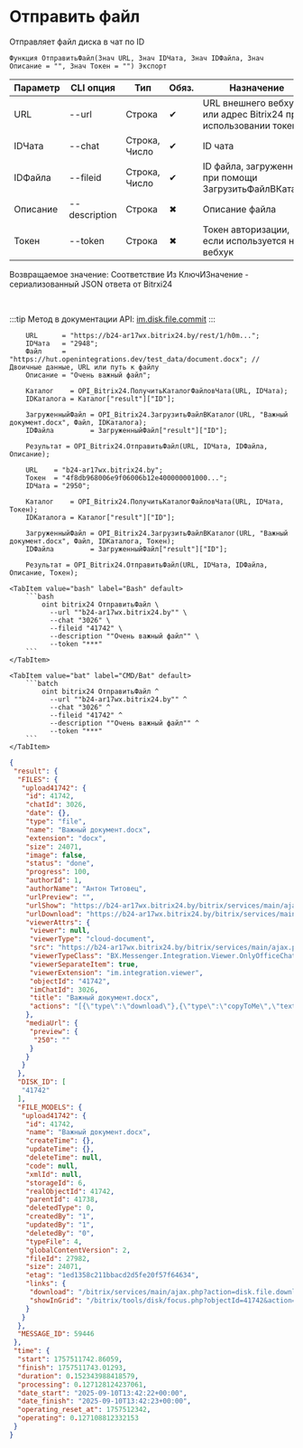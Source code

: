 ﻿---
sidebar_position: 5
description: Отправить файл и другие функции для работы с Bitrix24 в Открытом пакете интеграций - бесплатной open-source библиотеке интеграций для 1С:Предприятие 8, OneScript и CLI
keywords: [1C, 1С, 1С:Предприятие, 1С:Предприятие 8.3, API, Интеграция, Сервисы, Обмен, OneScript, CLI, Bitrix24]
---


# Отправить файл
 Отправляет файл диска в чат по ID



`Функция ОтправитьФайл(Знач URL, Знач IDЧата, Знач IDФайла, Знач Описание = "", Знач Токен = "") Экспорт`

  | Параметр | CLI опция | Тип | Обяз. | Назначение |
  |-|-|-|-|-|
  | URL | --url | Строка | &#x2714; | URL внешнего вебхука или адрес Bitrix24 при использовании токена |
  | IDЧата | --chat | Строка, Число | &#x2714; | ID чата |
  | IDФайла | --fileid | Строка, Число | &#x2714; | ID файла, загруженного при помощи ЗагрузитьФайлВКаталог |
  | Описание | --description | Строка | &#x2716; | Описание файла |
  | Токен | --token | Строка | &#x2716; | Токен авторизации, если используется не вебхук |

  
  Возвращаемое значение:   Соответствие Из КлючИЗначение - сериализованный JSON ответа от Bitrxi24

<br/>

:::tip
Метод в документации API: [im.disk.file.commit](https://dev.1c-bitrix.ru/learning/course/index.php?COURSE_ID=93&LESSON_ID=11485)
:::
<br/>



```bsl title="Пример использования для 1С:Предприятие/OneScript"
    URL      = "https://b24-ar17wx.bitrix24.by/rest/1/h0m...";
    IDЧата   = "2948";
    Файл     = "https://hut.openintegrations.dev/test_data/document.docx"; // Двоичные данные, URL или путь к файлу
    Описание = "Очень важный файл";

    Каталог    = OPI_Bitrix24.ПолучитьКаталогФайловЧата(URL, IDЧата);
    IDКаталога = Каталог["result"]["ID"];

    ЗагруженныйФайл = OPI_Bitrix24.ЗагрузитьФайлВКаталог(URL, "Важный документ.docx", Файл, IDКаталога);
    IDФайла         = ЗагруженныйФайл["result"]["ID"];

    Результат = OPI_Bitrix24.ОтправитьФайл(URL, IDЧата, IDФайла, Описание);

    URL    = "b24-ar17wx.bitrix24.by";
    Токен  = "4f8db968006e9f06006b12e400000001000...";
    IDЧата = "2950";

    Каталог    = OPI_Bitrix24.ПолучитьКаталогФайловЧата(URL, IDЧата, Токен);
    IDКаталога = Каталог["result"]["ID"];

    ЗагруженныйФайл = OPI_Bitrix24.ЗагрузитьФайлВКаталог(URL, "Важный документ.docx", Файл, IDКаталога, Токен);
    IDФайла         = ЗагруженныйФайл["result"]["ID"];

    Результат = OPI_Bitrix24.ОтправитьФайл(URL, IDЧата, IDФайла, Описание, Токен);
```
    

 <Tabs>
  
    <TabItem value="bash" label="Bash" default>
        ```bash
            oint bitrix24 ОтправитьФайл \
              --url ""b24-ar17wx.bitrix24.by"" \
              --chat "3026" \
              --fileid "41742" \
              --description ""Очень важный файл"" \
              --token "***"
        ```
    </TabItem>
  
    <TabItem value="bat" label="CMD/Bat" default>
        ```batch
            oint bitrix24 ОтправитьФайл ^
              --url ""b24-ar17wx.bitrix24.by"" ^
              --chat "3026" ^
              --fileid "41742" ^
              --description ""Очень важный файл"" ^
              --token "***"
        ```
    </TabItem>
</Tabs>


```json title="Результат"
{
 "result": {
  "FILES": {
   "upload41742": {
    "id": 41742,
    "chatId": 3026,
    "date": {},
    "type": "file",
    "name": "Важный документ.docx",
    "extension": "docx",
    "size": 24071,
    "image": false,
    "status": "done",
    "progress": 100,
    "authorId": 1,
    "authorName": "Антон Титовец",
    "urlPreview": "",
    "urlShow": "https://b24-ar17wx.bitrix24.by/bitrix/services/main/ajax.php?action=disk.api.file.download&SITE_ID=s1&humanRE=1&fileId=41742&width=1280&height=1280&signature=acfdf84ee6014d28e87a2a8176aecbc2d2ac83ba0c58afda49280f850a3ae04d&exact=N&fileName=%D0%92%D0%B0%D0%B6%D0%BD%D1%8B%D0%B9%20%D0%B4%D0%BE%D0%BA%D1%83%D0%BC%D0%B5%D0%BD%D1%82.docx",
    "urlDownload": "https://b24-ar17wx.bitrix24.by/bitrix/services/main/ajax.php?action=disk.api.file.download&SITE_ID=s1&humanRE=1&fileId=41742&width=1280&height=1280&signature=acfdf84ee6014d28e87a2a8176aecbc2d2ac83ba0c58afda49280f850a3ae04d&exact=N&fileName=%D0%92%D0%B0%D0%B6%D0%BD%D1%8B%D0%B9%20%D0%B4%D0%BE%D0%BA%D1%83%D0%BC%D0%B5%D0%BD%D1%82.docx",
    "viewerAttrs": {
     "viewer": null,
     "viewerType": "cloud-document",
     "src": "https://b24-ar17wx.bitrix24.by/bitrix/services/main/ajax.php?action=disk.api.file.download&SITE_ID=s1&humanRE=1&fileId=41742&width=1280&height=1280&signature=acfdf84ee6014d28e87a2a8176aecbc2d2ac83ba0c58afda49280f850a3ae04d&exact=N&fileName=%D0%92%D0%B0%D0%B6%D0%BD%D1%8B%D0%B9%20%D0%B4%D0%BE%D0%BA%D1%83%D0%BC%D0%B5%D0%BD%D1%82.docx",
     "viewerTypeClass": "BX.Messenger.Integration.Viewer.OnlyOfficeChatItem",
     "viewerSeparateItem": true,
     "viewerExtension": "im.integration.viewer",
     "objectId": "41742",
     "imChatId": 3026,
     "title": "Важный документ.docx",
     "actions": "[{\"type\":\"download\"},{\"type\":\"copyToMe\",\"text\":\"Сохранить на Диск\",\"action\":\"BXIM.disk.saveToDiskAction\",\"params\":{\"fileId\":\"41742\"},\"extension\":\"disk.viewer.actions\",\"buttonIconClass\":\"ui-btn-icon-cloud\"}]"
    },
    "mediaUrl": {
     "preview": {
      "250": ""
     }
    }
   }
  },
  "DISK_ID": [
   "41742"
  ],
  "FILE_MODELS": {
   "upload41742": {
    "id": 41742,
    "name": "Важный документ.docx",
    "createTime": {},
    "updateTime": {},
    "deleteTime": null,
    "code": null,
    "xmlId": null,
    "storageId": 6,
    "realObjectId": 41742,
    "parentId": 41738,
    "deletedType": 0,
    "createdBy": "1",
    "updatedBy": "1",
    "deletedBy": "0",
    "typeFile": 4,
    "globalContentVersion": 2,
    "fileId": 27982,
    "size": 24071,
    "etag": "1ed1358c211bbacd2d5fe20f57f64634",
    "links": {
     "download": "/bitrix/services/main/ajax.php?action=disk.file.download&SITE_ID=s1&fileId=41742",
     "showInGrid": "/bitrix/tools/disk/focus.php?objectId=41742&action=showObjectInGrid&ncc=1"
    }
   }
  },
  "MESSAGE_ID": 59446
 },
 "time": {
  "start": 1757511742.86059,
  "finish": 1757511743.01293,
  "duration": 0.152343988418579,
  "processing": 0.127128124237061,
  "date_start": "2025-09-10T13:42:22+00:00",
  "date_finish": "2025-09-10T13:42:23+00:00",
  "operating_reset_at": 1757512342,
  "operating": 0.127108812332153
 }
}
```
